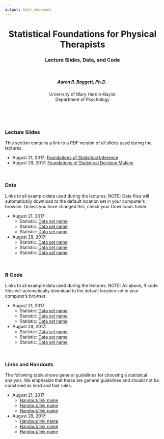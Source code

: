 ```yaml
---
output: html_document
---
```


<center> <h1> Statistical Foundations for Physical Therapists </h1> </center>
<center> <h3> Lecture Slides, Data, and Code </h3> </center>
<br>
<center> <h5> Aaron R. Baggett, Ph.D. </h5> </center>
<center> <h7> University of Mary Hardin-Baylor </h7> </center>
<center> <h7> Department of Psychology </h7> </center>
<br>
<br>
<br>

<!--
<h3 style="color:#489dff">
Lecture Slides
</h3>
-->

### Lecture Slides
This section contains a link to a PDF version of all slides used during the lectures.

- August 21, 2017: <a href="http://aaronbaggett.com/files/slides" target="_blank">Foundations of Statistical Inference</a>
- August 28, 2017: <a href="http://aaronbaggett.com/files/slides" target="_blank">Foundations of Statistical Decision Making</a>

<br>

### Data
Links to all example data used during the lectures. NOTE: Data files will automatically download to the default location set in your computer's browser. Unless you have changed this, check your Downloads folder.

- August 21, 2017:
    - Statistic: [Data set name](http://google.com)
    - Statistic: [Data set name](http://google.com)
    - Statistic: [Data set name](http://google.com)
- August 28, 2017:
    - Statistic: [Data set name](http://google.com)
    - Statistic: [Data set name](http://google.com)
    - Statistic: [Data set name](http://google.com)

<br>

### R Code
Links to all example data used during the lectures. NOTE: As above, R code files will automatically download to the default location set in your computer's browser.

- August 21, 2017:
    - Statistic: [Data set name](http://aaronbaggett.com/r_code/r_tsla.R)
    - Statistic: [Data set name](http://google.com)
    - Statistic: [Data set name](http://google.com)
- August 28, 2017:
    - Statistic: [Data set name](http://google.com)
    - Statistic: [Data set name](http://google.com)
    - Statistic: [Data set name](http://google.com)

<br>

### Links and Handouts
The following table shows general guidelines for choosing a statistical analysis. We emphasize that these are general guidelines and should not be construed as hard and fast rules.

- August 21, 2017:
    - [Handout/link name](http://google.com)
    - [Handout/link name](http://google.com)
    - [Handout/link name](http://google.com)
- August 28, 2017:
    - [Handout/link name](http://google.com)
    - [Handout/link name](http://google.com)
    - [Handout/link name](http://google.com)
